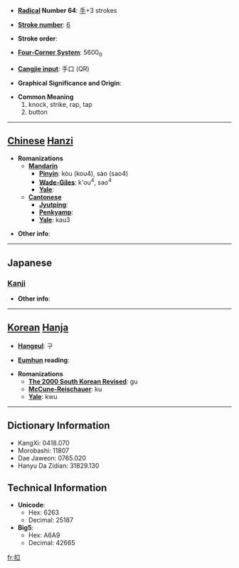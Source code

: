 * '''[[Wiktionary:Chinese radical index| Radical]] Number 64''': [[Wiktionary:Chinese radical index 手|手]]+3 strokes

* '''[[Wiktionary:Chinese total strokes index|Stroke number]]''': [[Wiktionary:Chinese total strokes index 6|6]]

* '''Stroke order''': 

* '''[[Wiktionary:Chinese four corner index|Four-Corner System]]''': 5600<sub>0</sub>

* '''[[Wiktionary:Chinese Cangjie index|Cangjie input]]''': 手口 (QR)

* '''Graphical Significance and Origin''': 

* '''Common Meaning'''
*#knock, strike, rap, tap
*# button


----

== [[Chinese]] [[Hanzi]] ==

* '''Romanizations'''
** '''[[Mandarin]]'''
*** '''[[Pinyin]]''': kòu (kou4), sào (sao4)
*** '''[[Wade-Giles]]''': k'ou<sup>4</sup>, sao<sup>4</sup>
*** '''[[Yale]]''': 
** '''[[Cantonese]]'''
*** '''[[Jyutping]]''':
*** '''[[Penkyamp]]''': 
*** '''[[Yale]]''': kau3

* '''Other info''': 

----

==Japanese==
===[[Kanji]]===
{{kanji|on readings=[[こう]] (kō)|kun readings=[[たたく]] (tataku), [[ひかえる]] (hikaeru), [[うつ]] (utsu)}}

* '''Other info''':  

----

== [[Korean]] [[Hanja]] ==

* '''[[Hangeul]]''': 구

* '''[[Eumhun]] reading''': 

* '''Romanizations'''
** '''[[The 2000 South Korean Revised Romanization|The 2000 South Korean Revised]]''': gu
** '''[[McCune-Reischauer]]''': ku
** '''[[Yale]]''': kwu

----

== Dictionary Information ==

* KangXi: 0418.070
* Morobashi: 11807
* Dae Jaweon: 0765.020
* Hanyu Da Zidian: 31829.130

== Technical Information ==

* '''Unicode''':
** Hex: 6263
** Decimal: 25187
* '''Big5''':
** Hex: A6A9
** Decimal: 42665

[[fr:扣]]